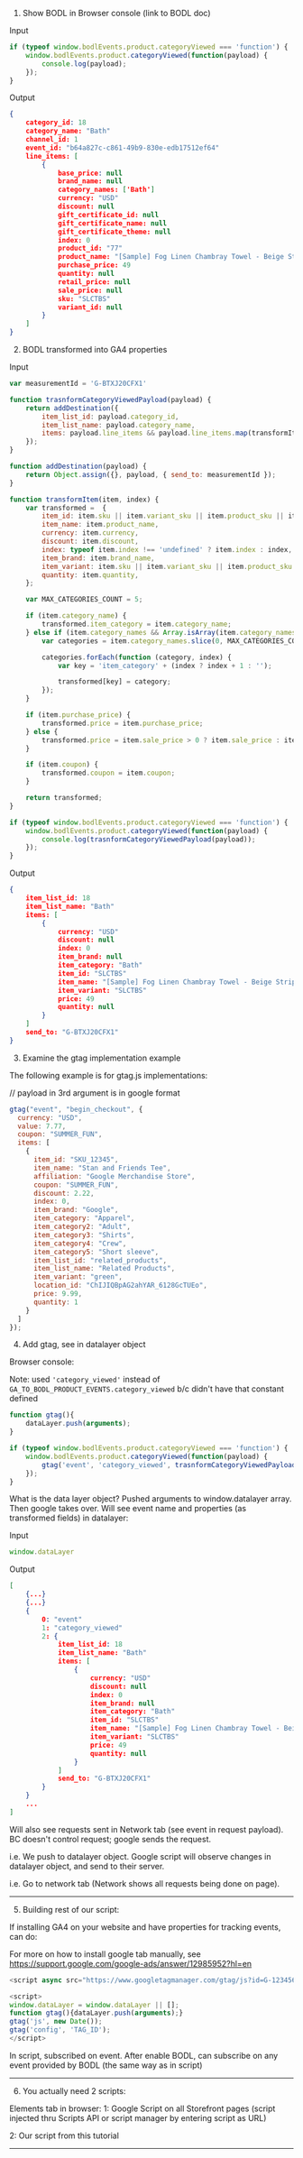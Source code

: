 1. Show BODL in Browser console (link to BODL doc)

Input

```js showLineNumbers copy
if (typeof window.bodlEvents.product.categoryViewed === 'function') {
    window.bodlEvents.product.categoryViewed(function(payload) {
        console.log(payload);
    });
}
```

Output 

```json showLineNumbers copy
{
    category_id: 18
    category_name: "Bath"
    channel_id: 1
    event_id: "b64a827c-c861-49b9-830e-edb17512ef64"
    line_items: [
        { 
            base_price: null
            brand_name: null
            category_names: ['Bath']
            currency: "USD"
            discount: null
            gift_certificate_id: null
            gift_certificate_name: null
            gift_certificate_theme: null
            index: 0
            product_id: "77"
            product_name: "[Sample] Fog Linen Chambray Towel - Beige Stripe"
            purchase_price: 49
            quantity: null
            retail_price: null
            sale_price: null
            sku: "SLCTBS"
            variant_id: null
        }
    ]
}
```


2. BODL transformed into GA4 properties

Input

```js showLineNumbers copy
var measurementId = 'G-BTXJ20CFX1'

function trasnformCategoryViewedPayload(payload) {
    return addDestination({
        item_list_id: payload.category_id,
        item_list_name: payload.category_name,
        items: payload.line_items && payload.line_items.map(transformItem)
    });
}

function addDestination(payload) {
    return Object.assign({}, payload, { send_to: measurementId });
}

function transformItem(item, index) {
    var transformed =  {
        item_id: item.sku || item.variant_sku || item.product_sku || item.variant_id || item.product_id,
        item_name: item.product_name,
        currency: item.currency,
        discount: item.discount,
        index: typeof item.index !== 'undefined' ? item.index : index,
        item_brand: item.brand_name,
        item_variant: item.sku || item.variant_sku || item.product_sku || item.product_id,
        quantity: item.quantity,
    };

    var MAX_CATEGORIES_COUNT = 5;

    if (item.category_name) {
        transformed.item_category = item.category_name;
    } else if (item.category_names && Array.isArray(item.category_names)) {
        var categories = item.category_names.slice(0, MAX_CATEGORIES_COUNT);

        categories.forEach(function (category, index) {
            var key = 'item_category' + (index ? index + 1 : '');

            transformed[key] = category;
        });
    }

    if (item.purchase_price) {
        transformed.price = item.purchase_price;
    } else {
        transformed.price = item.sale_price > 0 ? item.sale_price : item.price;
    }

    if (item.coupon) {
        transformed.coupon = item.coupon;
    }

    return transformed;
}

if (typeof window.bodlEvents.product.categoryViewed === 'function') {
    window.bodlEvents.product.categoryViewed(function(payload) {
        console.log(trasnformCategoryViewedPayload(payload));
    });
}
```

Output

```json showLineNumbers copy
{
    item_list_id: 18
    item_list_name: "Bath"
    items: [
        { 
            currency: "USD"
            discount: null
            index: 0
            item_brand: null
            item_category: "Bath"
            item_id: "SLCTBS"
            item_name: "[Sample] Fog Linen Chambray Towel - Beige Stripe"
            item_variant: "SLCTBS"
            price: 49
            quantity: null
        }
    ]
    send_to: "G-BTXJ20CFX1"
}
```


3. Examine the gtag implementation example



The following example is for gtag.js implementations:

// payload in 3rd argument is in google format 

```js
gtag("event", "begin_checkout", {
  currency: "USD",
  value: 7.77,
  coupon: "SUMMER_FUN",
  items: [
    {
      item_id: "SKU_12345",
      item_name: "Stan and Friends Tee",
      affiliation: "Google Merchandise Store",
      coupon: "SUMMER_FUN",
      discount: 2.22,
      index: 0,
      item_brand: "Google",
      item_category: "Apparel",
      item_category2: "Adult",
      item_category3: "Shirts",
      item_category4: "Crew",
      item_category5: "Short sleeve",
      item_list_id: "related_products",
      item_list_name: "Related Products",
      item_variant: "green",
      location_id: "ChIJIQBpAG2ahYAR_6128GcTUEo",
      price: 9.99,
      quantity: 1
    }
  ]
});
```

4. Add gtag, see in datalayer object 



Browser console: 


Note: used `'category_viewed'` instead of `GA_TO_BODL_PRODUCT_EVENTS.category_viewed` b/c didn't have that constant defined

```js 
function gtag(){
    dataLayer.push(arguments);
}

if (typeof window.bodlEvents.product.categoryViewed === 'function') {
    window.bodlEvents.product.categoryViewed(function(payload) {
        gtag('event', 'category_viewed', trasnformCategoryViewedPayload(payload));
    });
}
```
What is the data layer object? Pushed arguments to window.datalayer array. Then google takes over. Will see event name and properties (as transformed fields) in datalayer:

Input

```js
window.dataLayer
```

Output

```json
[
    {...}
    {...}
    {
        0: "event"
        1: "category_viewed"
        2: {
            item_list_id: 18
            item_list_name: "Bath"
            items: [
                { 
                    currency: "USD"
                    discount: null
                    index: 0
                    item_brand: null
                    item_category: "Bath"
                    item_id: "SLCTBS"
                    item_name: "[Sample] Fog Linen Chambray Towel - Beige Stripe"
                    item_variant: "SLCTBS"
                    price: 49
                    quantity: null
                }
            ]
            send_to: "G-BTXJ20CFX1"
        }
    }
    ...
]
```

Will also see requests sent in Network tab (see event in request payload). BC doesn't control request; google sends the request.

i.e. We push to datalayer object. Google script will observe changes in datalayer object, and send to their server.

i.e. Go to network tab (Network shows all requests being done on page).

----------------------------------

5. Building rest of our script:

If installing GA4 on your website and have properties for tracking events, can do:

For more on how to install google tab manually, see
https://support.google.com/google-ads/answer/12985952?hl=en

```js 
<script async src="https://www.googletagmanager.com/gtag/js?id=G-123456789"></script>

<script>
window.dataLayer = window.dataLayer || [];
function gtag(){dataLayer.push(arguments);}
gtag('js', new Date());
gtag('config', 'TAG_ID');
</script>
```

In script, subscribed on event.
After enable BODL, can subscribe on any event provided by BODL (the same way as in script)

--------------------------------------

6. You actually need 2 scripts:

Elements tab in browser:
1: Google Script on all Storefront pages (script injected thru Scripts API or script manager by entering script as URL)
<script async src="https://www.googletagmanager.com/gtag/js?id=G-123456789"></script>

2: Our script from this tutorial
<script src="/app/assets/js/example_script.js"></script>




------





